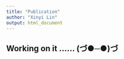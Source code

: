 ```yaml
---
title: "Publication"
author: "Xinyi Lin"
output: html_document
---
```


## Working on it ...... (づ●─●)づ

